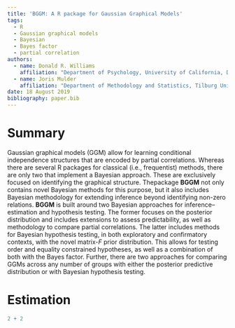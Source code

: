 ```yaml
---
title: 'BGGM: A R package for Gaussian Graphical Models'
tags:
  - R
  - Gaussian graphical models
  - Bayesian
  - Bayes factor
  - partial correlation
authors:
  - name: Donald R. Williams
    affiliation: "Department of Psychology, University of California, Davis" # (Multiple affiliations must be quoted)
  - name: Joris Mulder
    affiliation: "Department of Methodology and Statistics, Tilburg University"
date: 18 August 2019
bibliography: paper.bib
---
```


# Summary

Gaussian graphical models (GGM) allow for learning conditional independence structures that are encoded by partial correlations. Whereas there are several R packages for classical (i.e., frequentist) methods, there are only two that implement a Bayesian approach. These are exclusively focused on identifying the graphical structure. Thepackage **BGGM** not only contains novel Bayesian methods for this purpose, but it also includes Bayesian methodology for extending inference beyond identifying non-zero relations. **BGGM** is built around two Bayesian approaches for inference--estimation and hypothesis testing. The former focuses on the posterior distribution and includes extensions to assess predictability, as well as methodology to compare partial correlations. The latter includes methods for Bayesian hypothesis testing, in both exploratory and confirmatory contexts, with the novel matrix-$F$ prior distribution. This allows for testing order and equality constrained hypotheses, as well as a combination of both with the Bayes factor. Further, there are two approaches for comparing GGMs across any number of groups with either the posterior predictive distribution or with Bayesian hypothesis testing.

# Estimation

```r
2 + 2
```
